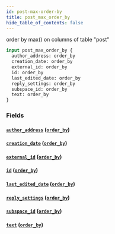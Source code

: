 ```yaml
---
id: post-max-order-by
title: post_max_order_by
hide_table_of_contents: false
---
```



order by max() on columns of table "post"

```graphql
input post_max_order_by {
  author_address: order_by
  creation_date: order_by
  external_id: order_by
  id: order_by
  last_edited_date: order_by
  reply_settings: order_by
  subspace_id: order_by
  text: order_by
}
```


### Fields

#### [`author_address`](#) ([`order_by`](../enums/order-by))




#### [`creation_date`](#) ([`order_by`](../enums/order-by))




#### [`external_id`](#) ([`order_by`](../enums/order-by))




#### [`id`](#) ([`order_by`](../enums/order-by))




#### [`last_edited_date`](#) ([`order_by`](../enums/order-by))




#### [`reply_settings`](#) ([`order_by`](../enums/order-by))




#### [`subspace_id`](#) ([`order_by`](../enums/order-by))




#### [`text`](#) ([`order_by`](../enums/order-by))






